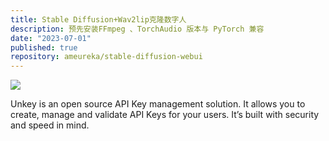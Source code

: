 ```yaml
---
title: Stable Diffusion+Wav2lip克隆数字人
description: 预先安装FFmpeg 、TorchAudio 版本与 PyTorch 兼容
date: "2023-07-01"
published: true
repository: ameureka/stable-diffusion-webui
---
```



[![](https://blogger.googleusercontent.com/img/b/R29vZ2xl/AVvXsEhZoFddd928kPDTuvNDGURAcIA4uB1BQpbIjqnw0Vc0o2nD8nWWilCEEggfWZp_uB2OWxQ0UxTf7x1-gwA4tolh9-t586-ADYbLao8LsRhZR5bTHyhxpmvo8du2t2yK1shVxCs5UoIXpd3-WyVV5vKWIvFl_C87kVoxV6SLufCFElD3rBG-VULzLlFb83g/w684-h684-rw/v2-857e7f95dcca0f9f9eff9f67b016937f_1440w.png)](https://unkey.dev)

Unkey is an open source API Key management solution. It allows you to create, manage and validate API Keys for your users. It’s built with security and speed in mind.
